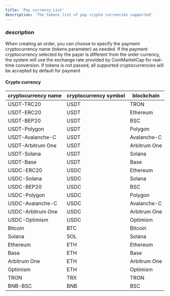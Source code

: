 ```yaml
---
title: 'Pay currency List'
description: 'The tokens list of pay crypto currencies supported'
---
```


### description

When creating an order, you can choose to specify the payment cryptocurrency name (tokens parameter) as needed. If the payment cryptocurrency selected by the payer is different from the order currency, the system will use the exchange rate provided by CoinMarketCap for real-time conversion. If tokens is not passed, all supported cryptocurrencies will be accepted by default for payment

#### Crypto currency
| cryptocurrency name   | cryptocurrency symbol       | blockchain      |
|--------------|--------------|-----------|
| USDT-TRC20   | USDT         | TRON      |
| USDT-ERC20   | USDT         | Ethereum  |
| USDT-BEP20   | USDT         | BSC       |
| USDT-Polygon | USDT         | Polygon   |
| USDT-Avalanche-C| USDT         | Avalanche-C  |
| USDT-Arbitrum One| USDT         | Arbitrum One  |
| USDT-Solana   | USDT         | Solana       |
| USDT-Base   | USDT         | Base       |
| USDC-ERC20   | USDC         | Ethereum  |
| USDC-Solana  | USDC         | Solana    |
| USDC-BEP20   | USDC         | BSC       |
| USDC-Polygon | USDC         | Polygon   |
| USDC-Avalanche-C| USDC         | Avalanche-C  |
| USDC-Arbitrum One| USDC         | Arbitrum One  |
| USDC-Optimism| USDC         | Optimism  |
| Bitcoin          | BTC          | Bitcoin   |
| Solana          | SOL          | Solana    |
| Ethereum | ETH          | Ethereum  |
| Base     | ETH          | Base      |
| Arbitrum One | ETH          | Arbitrum One  |
| Optimism | ETH          | Optimism  |
| TRON          | TRX          | TRON      |
| BNB-BSC          | BNB          | BSC       |